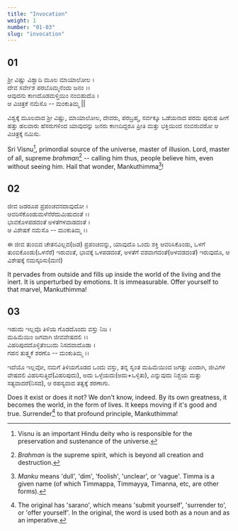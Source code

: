 ```yaml
---
title: "Invocation"
weight: 1
number: "01-03"
slug: "invocation"
---
```


## 01
ಶ್ರೀ ವಿಷ್ಣು ವಿಶ್ವಾದಿ ಮೂಲ ಮಾಯಾಲೋಲ ।  
ದೇವ ಸರ್ವೇಶ ಪರಬೊಮ್ಮನೆಂದು ಜನಂ ।।  
ಆವುದನು ಕಾಣದೊಡಮಳ್ತಿಯಿಂ ನಂಬಿಹುದೊ ।  
ಆ ವಿಚಿತ್ರಕೆ ನಮೆಸೊ -- ಮಂಕುತಿಮ್ಮ || 

ವಿಶ್ವಕ್ಕೆ ಮೂಲವಾದ ಶ್ರೀ ವಿಷ್ಣು, ಮಾಯಾಲೋಲ, ದೇವರು, ಪರಬ್ರಹ್ಮ, ಸರ್ವಕ್ಕೂ ಒಡೆಯನಾದ ಪರಮ ಪುರುಷ ಹೀಗೆ ಹತ್ತು ಹಲವಾರು ಹೆಸರುಗಳಿಂದ ಯಾವುದನ್ನು ಜನರು ಕಾಣದಿದ್ದರೂ ಪ್ರೀತಿ ಮತ್ತು ಭಕ್ತಿಯಿಂದ ನಂಬಿರುವರೋ ಆ ವಿಚಿತ್ರಕ್ಕೆ ನಮಿಸು.

Sri Visnu[^1], primordial source of the universe, master of illusion. Lord, master of all, supreme *brahman*[^2] -- calling him thus, people believe him, even without seeing him. Hail that wonder, Mankuthimma[^3]!  

## 02
ಜೀವ ಜಡರೂಪ ಪ್ರಪಂಚವನದಾವುದೋ ।  
ಆವರಿಸೆಕೊಂಡುಮಳೆನೆರೆದುಮಿಹುದಂತೆ ।।  
ಭಾವಕೊಳಪಡದಂತೆ ಅಳತೆಗಳವಾಡದಂತೆ ।  
ಆ ವಿಶೇಷಕೆ ನಮೆಸೊ -- ಮಂಕುತಿಮ್ಮ ।।

ಈ ಜೀವ ತುಂಬಿದ ಚೇತನವಿಲ್ಲದ(ಜಡ) ಪ್ರಪಂಚವನ್ನು, ಯಾವುದೊ ಒಂದು ಶಕ್ತಿ ಆವರಿಸಿಕೊಂಡು, ಒಳಗೆ ತುಂಬಿಕೊಂಡು(ಒಳನೆರೆ) ಇರುವಂತೆ, ಭಾವಕ್ಕೆ ಒಳಪಡದಂತೆ, ಅಳತೆಗೆ ವಶವಾಗದಂತೆ(ಅಳವಡದಂತೆ) ಇರುವುದೊ, ಆ ವಿಶೇಷಕ್ಕೆ ನಮಸ್ಕರಿಸು(ಮಣಿ)

It pervades from outside and fills up inside the world of the living and the inert. It is unperturbed by emotions. It is immeasurable. Offer yourself to that marvel, Mankuthimma!  

## 03
ಇಹುದು ಇಲ್ಲವೊ ತಿಳಿಯ ಗೊಡದೊಂದು ವಸ್ತು ನಿಜ ।  
ಮಹಿಮೆಯಿಂ ಜಗವಾಗಿ ಜೀವವೇಷದಲಿ ।।  
ವಿಹರಿಪುದದೊಳ್ಳಿತೆಂಬುದು ನಿಸದವಾದೊಡಾ ।  
ಗಹನ ತುತ್ತ್ವಕೆ ಶರಣೊ -- ಮಂಕುತಿಮ್ಮ ।।

ಇದೆಯೊ ಇಲ್ಲವೋ, ನಮಗೆ ತಿಳಿಯಗೊಡದ ಒಂದು ವಸ್ತು, ತನ್ನ ಸ್ವಂತ ಮಹಿಮೆಯಿಂದ ಜಗತ್ತು ಎಂದಾಗಿ, ಜೀವಿಗಳ ವೇಷದಲಿ ವಿಹರಿಸುತ್ತಿದೆ(ವಿಹರಿಪುದು), 
ಅದು ಒಳ್ಳೆಯದು(ಅದು+ಒಳ್ಳಿತು), ಎನ್ನುವುದು ನಿಶ್ಚಯ ಮತ್ತು ಸತ್ಯವಾದರೆ(ನಿಸದ), ಆ ರಹಸ್ಯವಾದ ತತ್ವಕ್ಕೆ ಶರಣಾಗು.

Does it exist or does it not? We don't know, indeed. By its own greatness, it becomes the world, in the form of lives. It keeps moving if it's good and true. Surrender[^4] to that profound principle, Mankuthimma!

[^1]: Visnu is an important Hindu deity who is responsible for the preservation and sustenance of the universe.
[^2]: *Brahman* is the supreme spirit, which is beyond all creation and destruction.
[^3]: *Manku* means 'dull', 'dim', 'foolish', 'unclear', or 'vague'. Timma is a given name (of which Timmappa, Timmayya, Timanna, etc, are other forms). 
[^4]: The original has 'sarano', which means 'submit yourself', 'surrender to', or 'offer yourself'. In the original, the word is used both as a noun and as an imperative.